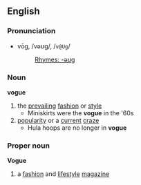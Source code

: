 ==English==
===Pronunciation===
*vōg, /vəʊɡ/, /<tt>v@Ug</tt>/
*:[[Rhymes:English:-əʊɡ|Rhymes: -əʊɡ]]
===Noun===
'''vogue'''
# the [[prevailing]] [[fashion]] or [[style]]
#* Miniskirts were the '''vogue''' in the '60s
# [[popularity]] or a [[current]] [[craze]]
#* Hula hoops are no longer in '''vogue'''
===Proper noun===
{{wikipediapar|Vogue (magazine)}}
'''Vogue'''
#a [[fashion]] and [[lifestyle]] [[magazine]]